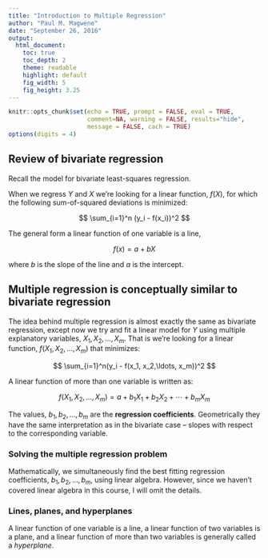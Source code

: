 ```yaml
---
title: "Introduction to Multiple Regression"
author: "Paul M. Magwene"
date: "September 26, 2016"
output:
  html_document:
    toc: true
    toc_depth: 2
    theme: readable
    highlight: default  
    fig_width: 5
    fig_height: 3.25
---
```

  
```r
knitr::opts_chunk$set(echo = TRUE, prompt = FALSE, eval = TRUE, 
                      comment=NA, warning = FALSE, results="hide",
                      message = FALSE, cach = TRUE)
options(digits = 4)
```

## Review of bivariate regression

Recall the model for bivariate least-squares regression.

When we regress $Y$ and $X$ we're looking for a linear function, $f(X)$, for which the following sum-of-squared deviations is minimized:

$$
\sum_{i=1}^n (y_i - f(x_i))^2
$$

The general form a linear function of one variable is a line, 

$$
f(x) = a + bX
$$

where $b$ is the slope of the line and $a$ is the intercept.


## Multiple regression is conceptually similar to bivariate regression

The idea behind multiple regression is almost exactly the same as bivariate regression, except now we try and fit a linear model for $Y$ using multiple explanatory variables, $X_1, X_2,\ldots, X_m$. That is we're looking for a linear function, $f(X_1, X_2,\ldots,X_m)$ that minimizes:

$$
\sum_{i=1}^n(y_i - f(x_1, x_2,\ldots, x_m))^2
$$

A linear function of more than one variable is written as:

$$
f(X_1, X_2,\ldots,X_m) = a + b_1X_1 + b_2X_2 + \cdots + b_mX_m
$$

The values, $b_1, b_2,\ldots,b_m$ are the **regression coefficients**.  Geometrically they have the same interpretation as in the bivariate case -- slopes with respect to the corresponding variable.

### Solving the multiple regression problem

Mathematically, we simultaneously find the best fitting regression coefficients, $b_1, b_2,\ldots,b_m$, using linear algebra.  However, since we haven't covered linear algebra in this course, I will omit the details.

### Lines, planes, and hyperplanes
A linear function of one variable is a line, a linear function of two variables is a plane, and a linear function of more than two variables is generally called a *hyperplane*.  
